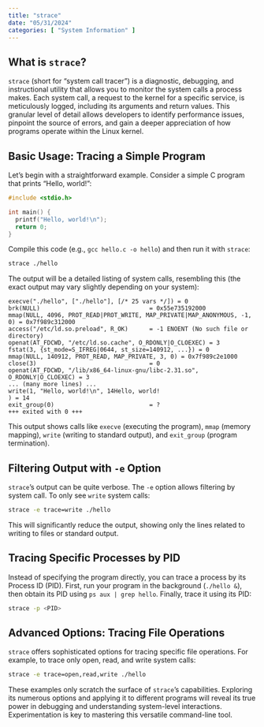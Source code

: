 ```yaml
---
title: "strace"
date: "05/31/2024"
categories: [ "System Information" ]
---
```

## What is `strace`?

`strace` (short for "system call tracer") is a diagnostic, debugging, and instructional utility that allows you to monitor the system calls a process makes.  Each system call, a request to the kernel for a specific service, is meticulously logged, including its arguments and return values. This granular level of detail allows developers to identify performance issues, pinpoint the source of errors, and gain a deeper appreciation of how programs operate within the Linux kernel.

## Basic Usage: Tracing a Simple Program

Let's begin with a straightforward example.  Consider a simple C program that prints "Hello, world!":

```c
#include <stdio.h>

int main() {
  printf("Hello, world!\n");
  return 0;
}
```

Compile this code (e.g., `gcc hello.c -o hello`) and then run it with `strace`:

```bash
strace ./hello
```

The output will be a detailed listing of system calls, resembling this (the exact output may vary slightly depending on your system):

```
execve("./hello", ["./hello"], [/* 25 vars */]) = 0
brk(NULL)                               = 0x55e735192000
mmap(NULL, 4096, PROT_READ|PROT_WRITE, MAP_PRIVATE|MAP_ANONYMOUS, -1, 0) = 0x7f989c312000
access("/etc/ld.so.preload", R_OK)      = -1 ENOENT (No such file or directory)
openat(AT_FDCWD, "/etc/ld.so.cache", O_RDONLY|O_CLOEXEC) = 3
fstat(3, {st_mode=S_IFREG|0644, st_size=140912, ...}) = 0
mmap(NULL, 140912, PROT_READ, MAP_PRIVATE, 3, 0) = 0x7f989c2e1000
close(3)                                = 0
openat(AT_FDCWD, "/lib/x86_64-linux-gnu/libc-2.31.so", O_RDONLY|O_CLOEXEC) = 3
... (many more lines) ...
write(1, "Hello, world!\n", 14Hello, world!
) = 14
exit_group(0)                           = ?
+++ exited with 0 +++
```

This output shows calls like `execve` (executing the program), `mmap` (memory mapping), `write` (writing to standard output), and `exit_group` (program termination).


##  Filtering Output with `-e` Option

`strace`'s output can be quite verbose. The `-e` option allows filtering by system call.  To only see `write` system calls:

```bash
strace -e trace=write ./hello
```

This will significantly reduce the output, showing only the lines related to writing to files or standard output.


## Tracing Specific Processes by PID

Instead of specifying the program directly, you can trace a process by its Process ID (PID). First, run your program in the background (`./hello &`), then obtain its PID using `ps aux | grep hello`.  Finally, trace it using its PID:

```bash
strace -p <PID>
```


## Advanced Options: Tracing File Operations

`strace` offers sophisticated options for tracing specific file operations.  For example, to trace only open, read, and write system calls:


```bash
strace -e trace=open,read,write ./hello
```


These examples only scratch the surface of `strace`'s capabilities.  Exploring its numerous options and applying it to different programs will reveal its true power in debugging and understanding system-level interactions.  Experimentation is key to mastering this versatile command-line tool.

